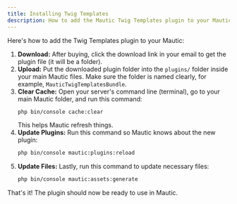 ```yaml
---
title: Installing Twig Templates
description: How to add the Mautic Twig Templates plugin to your Mautic setup.
---
```


Here's how to add the Twig Templates plugin to your Mautic:

1.  **Download:** After buying, click the download link in your email to get the plugin file (it will be a folder).
2.  **Upload:** Put the downloaded plugin folder into the `plugins/` folder inside your main Mautic files. Make sure the folder is named clearly, for example, `MauticTwigTemplatesBundle`.
3.  **Clear Cache:** Open your server's command line (terminal), go to your main Mautic folder, and run this command:
    ```bash
    php bin/console cache:clear
    ```
    This helps Mautic refresh things.
4.  **Update Plugins:** Run this command so Mautic knows about the new plugin:
    ```bash
    php bin/console mautic:plugins:reload
    ```
5.  **Update Files:** Lastly, run this command to update necessary files:
    ```bash
    php bin/console mautic:assets:generate
    ```

That's it! The plugin should now be ready to use in Mautic.
